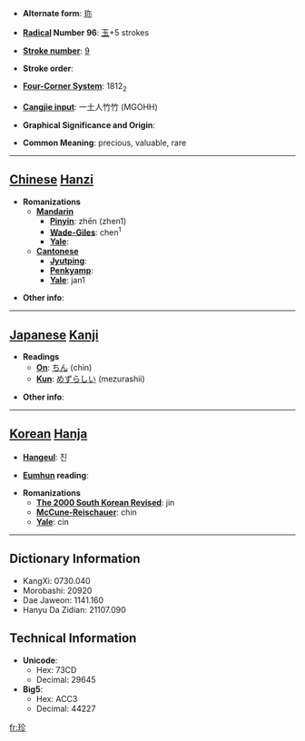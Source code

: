 * '''Alternate form''': [[珎]]

* '''[[Wiktionary:Chinese radical index| Radical]] Number 96''': [[Wiktionary:Chinese radical index 玉|玉]]+5 strokes

* '''[[Wiktionary:Chinese total strokes index|Stroke number]]''': [[Wiktionary:Chinese total strokes index 9|9]]

* '''Stroke order''': 

* '''[[Wiktionary:Chinese four corner index|Four-Corner System]]''': 1812<sub>2</sub>

* '''[[Wiktionary:Chinese Cangjie index|Cangjie input]]''': 一土人竹竹 (MGOHH)

* '''Graphical Significance and Origin''': 

* '''Common Meaning''': precious, valuable, rare

----

== [[Chinese]] [[Hanzi]] ==

* '''Romanizations'''
** '''[[Mandarin]]'''
*** '''[[Pinyin]]''': zhēn (zhen1)
*** '''[[Wade-Giles]]''': chen<sup>1</sup>
*** '''[[Yale]]''': 
** '''[[Cantonese]]'''
*** '''[[Jyutping]]''':
*** '''[[Penkyamp]]''': 
*** '''[[Yale]]''': jan1

* '''Other info''': 

----

== [[Japanese]] [[Kanji]] ==

* '''Readings'''
** '''[[On]]''': [[ちん]] (chin)
** '''[[Kun]]''': [[めずらしい]] (mezurashii)

* '''Other info''':  

----

== [[Korean]] [[Hanja]] ==

* '''[[Hangeul]]''': 진

* '''[[Eumhun]] reading''': 

* '''Romanizations'''
** '''[[The 2000 South Korean Revised Romanization|The 2000 South Korean Revised]]''': jin
** '''[[McCune-Reischauer]]''': chin
** '''[[Yale]]''': cin

----

== Dictionary Information ==

* KangXi: 0730.040
* Morobashi: 20920
* Dae Jaweon: 1141.160
* Hanyu Da Zidian: 21107.090

== Technical Information ==

* '''Unicode''':
** Hex: 73CD
** Decimal: 29645
* '''Big5''':
** Hex: ACC3
** Decimal: 44227

[[fr:珍]]